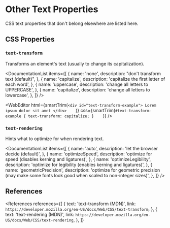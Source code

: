 
<MetadataConfigurer title="Other Text Properties" dateCreated="2021-03-31" />

# Other Text Properties

CSS text properties that don't belong elsewhere are listed here.

## CSS Properties

### `text-transform`

Transforms an element's text (usually to change its capitalization).

<DocumentationList
  items={[
    {
      name: 'none',
      description: "don't transform text (default)",
    },
    {
      name: 'capitalize',
      description: 'capitalize the first letter of each word',
    },
    {
      name: 'uppercase',
      description: 'change all letters to UPPERCASE',
    },
    {
      name: 'capitalize',
      description: 'change all letters to lowercase',
    },
  ]}
/>

<WebEditor
  html={smartTrim(`
    <div id="text-transform-example">
      Lorem ipsum dolor sit amet
    </div>    
  `)}
  css={smartTrim(`
    #text-transform-example {
      text-transform: capitalize;
    }    
  `)}
/>

### `text-rendering`

Hints what to optimize for when rendering text.

<DocumentationList
  items={[
    {
      name: 'auto',
      description: 'let the browser decide (default)',
    },
    {
      name: 'optimizeSpeed',
      description: 'optimize for speed (disables kerning and ligatures)',
    },
    {
      name: 'optimizeLegibility',
      description: 'optimize for legibility (enables kerning and ligatures)',
    },
    {
      name: 'geometricPrecision',
      description:
        'optimize for geometric precision (may make some fonts look good when scaled to non-integer sizes)',
    },
  ]}
/>

## References

<References
  references={[
    {
      text: 'text-transform (MDN)',
      link: `https://developer.mozilla.org/en-US/docs/Web/CSS/text-transform`,
    },
    {
      text: 'text-rendering (MDN)',
      link: `https://developer.mozilla.org/en-US/docs/Web/CSS/text-rendering`,
    },
  ]}
></References>
